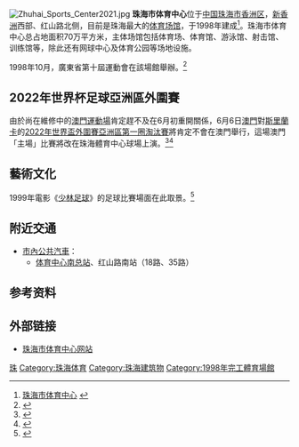 {{refimprove|time=2014-12-13T03:04:09+00:00}}
[[File:Zhuhai_Sports_Center2021.jpg|thumb]]
'''珠海市体育中心'''位于[[中华人民共和国|中国]][[珠海市|珠海市]][[香洲区|香洲区]]，[[新香洲|新香洲]]西部、红山路北侧，目前是珠海最大的[[体育场馆|体育场馆]]，于1998年建成<ref>[http://www.okzhuhai.com/news/bencandy.php?fid=154&id=1908 珠海市体育中心] {{webarchive|url=https://web.archive.org/web/20141213074143/http://www.okzhuhai.com/news/bencandy.php?fid=154&id=1908 |date=2014-12-13 }}</ref>。珠海市体育中心总占地面积70万平方米，主体场馆包括体育场、体育馆、游泳馆、射击馆、训练馆等，除此还有网球中心及体育公园等场地设施。

1998年10月，廣東省第十屆運動會在該場館舉辦。<ref>{{cite web |url=http://syh2015.zhanjiang.gov.cn/Detail.aspx?id=1936 |title=存档副本 |accessdate=2015-04-08 |deadurl=yes |archiveurl=https://web.archive.org/web/20160306014215/http://syh2015.zhanjiang.gov.cn/Detail.aspx?id=1936 |archivedate=2016-03-06 }}</ref>

==2022年世界杯足球亞洲區外圍賽==
由於尚在維修中的[[澳門運動場|澳門運動場]]肯定趕不及在6月初重開關係，6月6日[[澳門足球代表隊|澳門]]對[[斯里蘭卡國家足球隊|斯里蘭卡]]的[[2022年國際足協世界盃外圍賽_(亞洲區)#第一圈|2022年世界盃外圍賽亞洲區第一圈淘汰賽]]將肯定不會在澳門舉行，這場澳門「主場」比賽將改在珠海體育中心球場上演。<ref>{{cite news|url=https://www.exmoo.com/article/108177.html|title=澳足移師珠海體育中心作主場？|date=2019年5月22日|newspaper=''[[力報|力報]]''|accessdate=2019年5月22日|archive-date=2019年5月28日|archive-url=https://web.archive.org/web/20190528013413/https://www.exmoo.com/article/108177.html|dead-url=no}}</ref><ref>{{cite news|url=https://www.exmoo.com/article/109773.html|title=澳足珠海擺擂台迎斯里蘭卡 足總今明兩日派免費飛|date=2019年6月4日|newspaper=''[[力報|力報]]''|accessdate=2019年6月4日|archive-date=2019年6月4日|archive-url=https://web.archive.org/web/20190604014500/https://www.exmoo.com/article/109773.html|dead-url=no}}</ref>

==藝術文化==
1999年電影《[[少林足球|少林足球]]》的足球比賽場面在此取景。<ref>{{cite news|url=https://www.mpweekly.com/entertainment/interview/%E9%9B%86%E9%AB%94%E5%9B%9E%E6%86%B6/20170916-81303|title=【集體回憶】《少林足球》翻江倒海、穩定軍心　田雞星爺奇緣廿五年（四）|date=2017年9月16日|website=''[[明報周刊|明報周刊]]''|accessdate=2019年5月22日|archive-date=2021年3月4日|archive-url=https://web.archive.org/web/20210304092708/https://www.mpweekly.com/entertainment/interview/%E9%9B%86%E9%AB%94%E5%9B%9E%E6%86%B6/20170916-81303|dead-url=no}}</ref>

==附近交通==
*[[珠海公交巴士|市內公共汽車]]：
**[[体育中心南总站|体育中心南总站]]、红山路南站（18路、35路）

==参考资料==
{{reflist}}

==外部链接==
*[http://www.zhtyzx.cn/zhh_sports/zhhsports/index.html 珠海市体育中心网站] {{Wayback|url=http://www.zhtyzx.cn/zhh_sports/zhhsports/index.html |date=20141213075731 }}

[[Category:广东体育场馆|珠]]
[[Category:珠海体育|Category:珠海体育]]
[[Category:珠海建筑物|Category:珠海建筑物]]
[[Category:1998年完工體育場館|Category:1998年完工體育場館]]